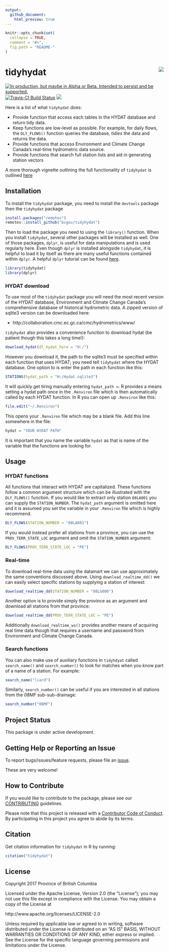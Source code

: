 ```yaml
---
output:
  github_document:
    html_preview: true
---
```


<!-- README.md is generated from README.Rmd. Please edit that file -->
    
```r
knitr::opts_chunk$set(
  collapse = TRUE,
  comment = "#>",
  fig.path = "README-"
)
```

# tidyhydat <img src="img/tidyhydat.png" align="right" />
  
<div id="devex-badge"><a rel="Delivery" href="https://github.com/BCDevExchange/docs/blob/master/discussion/projectstates.md"><img alt="In production, but maybe in Alpha or Beta. Intended to persist and be supported." style="border-width:0" src="https://assets.bcdevexchange.org/images/badges/delivery.svg" title="In production, but maybe in Alpha or Beta. Intended to persist and be supported." /></a> [![Travis-CI Build Status](https://travis-ci.org/bcgov/tidyhydat.svg?branch=master)](https://travis-ci.org/bcgov/tidyhydat) [![](https://badges.ropensci.org/152_status.svg)](https://github.com/ropensci/onboarding/issues/152) </div>

Here is a list of what `tidyhydat` does:
  
- Provide function that access each tables in the HYDAT database and return tidy data.
- Keep functions are low-level as possible. For example, for daily flows, the `DLY_FLOWS()` function queries the database, *tidies* the data and returns the data. 
- Provide functions that access Environment and Climate Change Canada's real-time hydrometric data source. 
- Provide functions that search full station lists and aid in generating station vectors
  
A more thorough vignette outlining the full functionality of `tidyhydat` is outlined [here](https://github.com/bcgov/tidyhydat/blob/master/vignettes/tidyhydat.Rmd)
  
## Installation
To install the `tidyhydat` package, you need to install the `devtools` package then the `tidyhydat` package
```r
install.packages("remotes")
remotes::install_github("bcgov/tidyhydat")
```
  
Then to load the package you need to using the `library()` function. When you install `tidyhydat`, several other packages will be installed as well. One of those packages, `dplyr`, is useful for data manipulations and is used regularly here. Even though `dplyr` is installed alongside `tidyhydat`, it is helpful to load it by itself as there are many useful functions contained within `dplyr`. A helpful `dplyr` tutorial can be found [here](https://cran.r-project.org/web/packages/dplyr/vignettes/dplyr.html).
  
```r
library(tidyhydat)
library(dplyr)
```
  
### HYDAT download
To use most of the `tidyhydat` package you will need the most recent version of the HYDAT database, Environment and Climate Change Canada's comprehensive database of historical hydrometric data. A zipped version of sqlite3 version can be downloaded here:
  
- http://collaboration.cmc.ec.gc.ca/cmc/hydrometrics/www/
  
`tidyhydat` also provides a convenience function to download hydat (be patient though this takes a long time!):
```r
download_hydat(dl_hydat_here = "H:/")
```
  
However you download it, the path to the sqlite3 must be specified within each function that uses HYDAT; you need tell `tidyhydat` where the HYDAT database. One option to is enter the path in each function like this:
```r
STATIONS(hydat_path = "H:/Hydat.sqlite3")
```
It will quickly get tiring manually entering `hydat_path = `. R provides a means setting a hydat path once in the `.Renviron` file which is then automatically called by each HYDAT function. In R you can open up `.Renviron` like this:
```r
file.edit("~/.Renviron")
```
This opens your `.Renviron` file which may be a blank file. Add this line somewhere in the file:
```r
hydat = "YOUR HYDAT PATH"
```
It is important that you name the variable `hydat` as that is name of the variable that the functions are looking for. 

## Usage

### HYDAT functions
All functions that interact with HYDAT are capitalized. These functions follow a common argument structure which can be illustrated with the `DLY_FLOWS()` function. If you would like to extract only station `08LA001` you can supply the `STATION_NUMBER`. The `hydat_path` argument is omitted here and it is assumed you set the variable in your `.Renviron` file which is highly recommend. 
  
```r
DLY_FLOWS(STATION_NUMBER = "08LA001")
```

If you would instead prefer all stations from a province, you can use the `PROV_TERR_STATE_LOC` argument and omit the `STATION_NUMBER` argument:
  
```r
DLY_FLOWS(PROV_TERR_STATE_LOC = "PE")
```

### Real-time
To download real-time data using the datamart we can use approximately the same conventions discussed above. Using `download_realtime_dd()` we can easily select specific stations by supplying a station of interest:
```r
download_realtime_dd(STATION_NUMBER = "08LG006")
```
Another option is to provide simply the province as an argument and download all stations from that province:
```r
download_realtime_dd(PROV_TERR_STATE_LOC = "PE")
```
Additionally `download_realtime_ws()` provides another means of acquiring real time data though that requires a username and password from Environment and Climate Change Canada.

### Search functions
You can also make use of auxiliary functions in `tidyhdyat` called `search_name()` and `search_number()` to look for matches when you know part of a name of a station. For example:
```r
search_name("liard")
```
Similarly, `search_number()` can be useful if you are interested in all stations from the *08MF* sub-sub-drainage:
```r
search_number("08MF")
```
  
  
## Project Status

This package is under active development.

## Getting Help or Reporting an Issue

To report bugs/issues/feature requests, please file an [issue](https://github.com/bcgov/tidyhydat/issues/).

These are very welcome!

## How to Contribute

If you would like to contribute to the package, please see our 
[CONTRIBUTING](CONTRIBUTING.md) guidelines.
  
Please note that this project is released with a [Contributor Code of Conduct](CODE_OF_CONDUCT.md). By participating in this project you agree to abide by its terms.
  
## Citation
Get citation information for `tidyhydat` in R by running:
```r
citation("tidyhydat")
```

## License
  
  Copyright 2017 Province of British Columbia
  
  Licensed under the Apache License, Version 2.0 (the "License");
  you may not use this file except in compliance with the License.
  You may obtain a copy of the License at 
  
  http://www.apache.org/licenses/LICENSE-2.0
  
  Unless required by applicable law or agreed to in writing, software
  distributed under the License is distributed on an "AS IS" BASIS,
  WITHOUT WARRANTIES OR CONDITIONS OF ANY KIND, either express or implied.
  See the License for the specific language governing permissions and
  limitations under the License.
  
